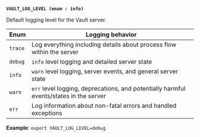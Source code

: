 <a id="standard-vault_log_level" /><br />

**`VAULT_LOG_LEVEL (enum : info)`**

Default logging level for the Vault server.

Enum    | Logging behavior
------- | ----------------
`trace` | Log everything including details about process flow within the server
`debug` | `info` level logging and detailed server state
`info`  | `warn` level logging, server events, and general server state
`warn`  | `err` level logging, deprecations, and potentially harmful events/states in the server
`err`   | Log information about non-fatal errors and handled exceptions

**Example**: `export VAULT_LOG_LEVEL=debug`

<br />